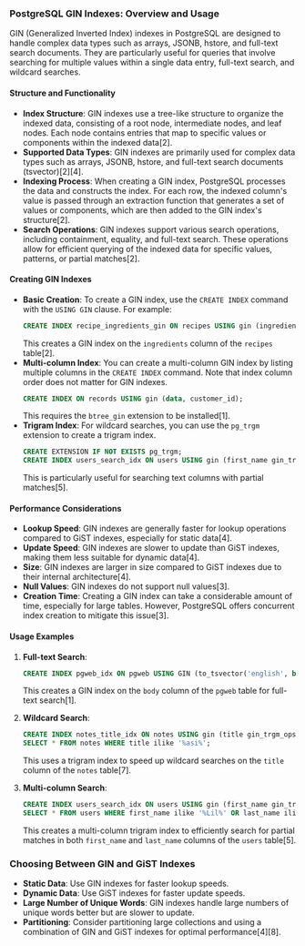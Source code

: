 ### PostgreSQL GIN Indexes: Overview and Usage

GIN (Generalized Inverted Index) indexes in PostgreSQL are designed to handle complex data types such as arrays, JSONB, hstore, and full-text search documents. They are particularly useful for queries that involve searching for multiple values within a single data entry, full-text search, and wildcard searches.

#### Structure and Functionality

- **Index Structure**: GIN indexes use a tree-like structure to organize the indexed data, consisting of a root node, intermediate nodes, and leaf nodes. Each node contains entries that map to specific values or components within the indexed data[2].
- **Supported Data Types**: GIN indexes are primarily used for complex data types such as arrays, JSONB, hstore, and full-text search documents (tsvector)[2][4].
- **Indexing Process**: When creating a GIN index, PostgreSQL processes the data and constructs the index. For each row, the indexed column's value is passed through an extraction function that generates a set of values or components, which are then added to the GIN index's structure[2].
- **Search Operations**: GIN indexes support various search operations, including containment, equality, and full-text search. These operations allow for efficient querying of the indexed data for specific values, patterns, or partial matches[2].

#### Creating GIN Indexes

- **Basic Creation**: To create a GIN index, use the `CREATE INDEX` command with the `USING GIN` clause. For example:
  ```sql
  CREATE INDEX recipe_ingredients_gin ON recipes USING gin (ingredients);
  ```
  This creates a GIN index on the `ingredients` column of the `recipes` table[2].
- **Multi-column Index**: You can create a multi-column GIN index by listing multiple columns in the `CREATE INDEX` command. Note that index column order does not matter for GIN indexes.
  ```sql
  CREATE INDEX ON records USING gin (data, customer_id);
  ```
  This requires the `btree_gin` extension to be installed[1].
- **Trigram Index**: For wildcard searches, you can use the `pg_trgm` extension to create a trigram index.
  ```sql
  CREATE EXTENSION IF NOT EXISTS pg_trgm;
  CREATE INDEX users_search_idx ON users USING gin (first_name gin_trgm_ops, last_name gin_trgm_ops);
  ```
  This is particularly useful for searching text columns with partial matches[5].

#### Performance Considerations

- **Lookup Speed**: GIN indexes are generally faster for lookup operations compared to GiST indexes, especially for static data[4].
- **Update Speed**: GIN indexes are slower to update than GiST indexes, making them less suitable for dynamic data[4].
- **Size**: GIN indexes are larger in size compared to GiST indexes due to their internal architecture[4].
- **Null Values**: GIN indexes do not support null values[3].
- **Creation Time**: Creating a GIN index can take a considerable amount of time, especially for large tables. However, PostgreSQL offers concurrent index creation to mitigate this issue[3].

#### Usage Examples

1. **Full-text Search**:

   ```sql
   CREATE INDEX pgweb_idx ON pgweb USING GIN (to_tsvector('english', body));
   ```

   This creates a GIN index on the `body` column of the `pgweb` table for full-text search[1].

2. **Wildcard Search**:

   ```sql
   CREATE INDEX notes_title_idx ON notes USING gin (title gin_trgm_ops);
   SELECT * FROM notes WHERE title ilike '%asi%';
   ```

   This uses a trigram index to speed up wildcard searches on the `title` column of the `notes` table[7].

3. **Multi-column Search**:
   ```sql
   CREATE INDEX users_search_idx ON users USING gin (first_name gin_trgm_ops, last_name gin_trgm_ops);
   SELECT * FROM users WHERE first_name ilike '%Lil%' OR last_name ilike '%Lil%';
   ```
   This creates a multi-column trigram index to efficiently search for partial matches in both `first_name` and `last_name` columns of the `users` table[5].

### Choosing Between GIN and GiST Indexes

- **Static Data**: Use GIN indexes for faster lookup speeds.
- **Dynamic Data**: Use GiST indexes for faster update speeds.
- **Large Number of Unique Words**: GIN indexes handle large numbers of unique words better but are slower to update.
- **Partitioning**: Consider partitioning large collections and using a combination of GIN and GiST indexes for optimal performance[4][8].
